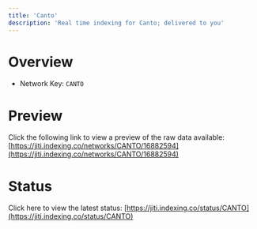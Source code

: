 ```yaml
---
title: 'Canto'
description: 'Real time indexing for Canto; delivered to you'
---
```


# Overview
- Network Key: `CANTO`

# Preview
Click the following link to view a preview of the raw data available: [https://jiti.indexing.co/networks/CANTO/16882594](https://jiti.indexing.co/networks/CANTO/16882594)

# Status
Click here to view the latest status: [https://jiti.indexing.co/status/CANTO](https://jiti.indexing.co/status/CANTO)
